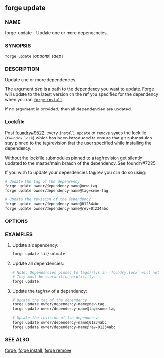 
## forge update

### NAME

forge-update - Update one or more dependencies.

### SYNOPSIS

`forge update` [*options*] [*dep*]

### DESCRIPTION

Update one or more dependencies.

The argument _dep_ is a path to the dependency you want to update.
Forge will update to the latest version on the ref you specified for the dependency when you ran [`forge install`](/reference/forge/forge-install.mdx).

If no argument is provided, then all dependencies are updated.

### Lockfile

Post [foundry#9522](https://github.com/foundry-rs/foundry/pull/9522), every `install`, `update` or `remove` syncs the lockfile (`foundry.lock`) which has been introduced to ensure that git submodules stay pinned to the tag/revision that the user specified while installing the dependency.

Without the lockfile submodules pinned to a tag/revision get silently updated to the master/main branch of the dependency. See [foundry#7225](https://github.com/foundry-rs/foundry/issues/7225)

If you wish to update your dependencies tag/rev you can do so using:

```sh
# Update the tag of the dependency
forge update owner/dependency-name@new-tag
forge update owner/dependency-name@tag=some-tag

# Update the revision of the dependency
forge update owner/dependency-name@01234abc
forge update owner/dependency-name@rev=01234abc
```

### OPTIONS

<CommonOptions />

### EXAMPLES

1. Update a dependency:

   ```sh
   forge update lib/solmate
   ```

2. Update all dependencies:

   ```sh
   # Note: Dependencies pinned to tags/revs in `foundry.lock` will not be updated.
   # They must be overwritten explicitly.
   forge update
   ```

3. Update the tag/rev of a dependency:

   ```sh
   # Update the tag of the dependency
   forge update owner/dependency-name@new-tag
   forge update owner/dependency-name@tag=some-tag

   # Update the revision of the dependency
   forge update owner/dependency-name@01234abc
   forge update owner/dependency-name@rev=01234abc
   ```

### SEE ALSO

[forge](/reference/forge/forge.mdx), [forge install](/reference/forge/forge-install.mdx), [forge remove](/reference/forge/forge-remove.mdx)
